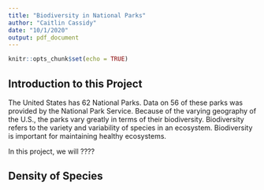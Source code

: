 ```yaml
---
title: "Biodiversity in National Parks"
author: "Caitlin Cassidy"
date: "10/1/2020"
output: pdf_document
---
```


```r
knitr::opts_chunk$set(echo = TRUE)
```


## Introduction to this Project
The United States has 62 National Parks. Data on 56 of these parks was provided by the National Park Service. Because of the varying geography of the U.S., the parks vary greatly in terms of their biodiversity. Biodiversity refers to the variety and variability of species in an ecosystem. Biodiversity is important for maintaining healthy ecosystems.

In this project, we will ????

## Density of Species

